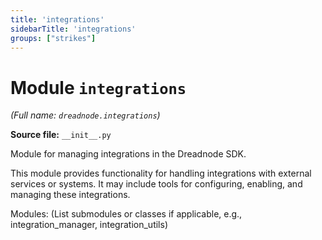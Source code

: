 ```yaml
---
title: 'integrations'
sidebarTitle: 'integrations'
groups: ["strikes"]
---
```


# Module `integrations`

*(Full name: `dreadnode.integrations`)*

**Source file:** `__init__.py`

Module for managing integrations in the Dreadnode SDK.

This module provides functionality for handling integrations with external
services or systems. It may include tools for configuring, enabling, and
managing these integrations.

Modules:
    (List submodules or classes if applicable, e.g., integration_manager, integration_utils)

